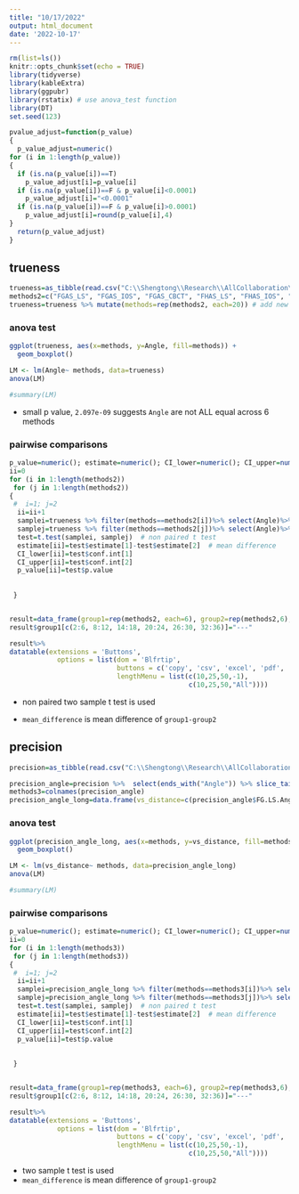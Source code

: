 ```yaml
---
title: "10/17/2022"
output: html_document
date: '2022-10-17'
---
```



```r
rm(list=ls())
knitr::opts_chunk$set(echo = TRUE)
library(tidyverse)
library(kableExtra)
library(ggpubr)
library(rstatix) # use anova_test function 
library(DT)
set.seed(123)
```


```r
pvalue_adjust=function(p_value)
{
  p_value_adjust=numeric()
for (i in 1:length(p_value))
{
  if (is.na(p_value[i])==T)
    p_value_adjust[i]=p_value[i]
  if (is.na(p_value[i])==F & p_value[i]<0.0001)
    p_value_adjust[i]="<0.0001"
  if (is.na(p_value[i])==F & p_value[i]>0.0001)
    p_value_adjust[i]=round(p_value[i],4)
}
  return(p_value_adjust)
}
```


## trueness

```r
trueness=as_tibble(read.csv("C:\\Shengtong\\Research\\AllCollaboration\\2022\\202210\\Ajitesh\\Final RAW DATA ALL SAMPLES_AS_trueness.csv", header=T))
methods2=c("FGAS_LS", "FGAS_IOS", "FGAS_CBCT", "FHAS_LS", "FHAS_IOS", "FHAS_CBCT")
trueness=trueness %>% mutate(methods=rep(methods2, each=20)) # add new column with unique sample ID's 
```

### anova test 

```r
ggplot(trueness, aes(x=methods, y=Angle, fill=methods)) +
  geom_boxplot()

LM <- lm(Angle~ methods, data=trueness)
anova(LM)

#summary(LM)

```

* small p value, `2.097e-09` suggests `Angle` are not ALL equal across 6 methods


### pairwise comparisons 

```r
p_value=numeric(); estimate=numeric(); CI_lower=numeric(); CI_upper=numeric()
ii=0
for (i in 1:length(methods2))
 for (j in 1:length(methods2))
{
 #  i=1; j=2
  ii=ii+1
  samplei=trueness %>% filter(methods==methods2[i])%>% select(Angle)%>% pull
  samplej=trueness %>% filter(methods==methods2[j])%>% select(Angle)%>% pull
  test=t.test(samplei, samplej)  # non paired t test 
  estimate[ii]=test$estimate[1]-test$estimate[2]  # mean difference 
  CI_lower[ii]=test$conf.int[1]
  CI_upper[ii]=test$conf.int[2]
  p_value[ii]=test$p.value
  
  
 }


result=data_frame(group1=rep(methods2, each=6), group2=rep(methods2,6), mean_difference=round(estimate,2),  CI_lower=round(CI_lower,2),  CI_upper=round(CI_upper,2), p_value=pvalue_adjust(p_value)) 
result$group1[c(2:6, 8:12, 14:18, 20:24, 26:30, 32:36)]="---"

result%>%
datatable(extensions = 'Buttons',
            options = list(dom = 'Blfrtip',
                           buttons = c('copy', 'csv', 'excel', 'pdf', 'print'),
                           lengthMenu = list(c(10,25,50,-1),
                                             c(10,25,50,"All"))))
```

* non paired two sample t test is used 

* `mean_difference` is mean difference of `group1-group2`


## precision 



```r
precision=as_tibble(read.csv("C:\\Shengtong\\Research\\AllCollaboration\\2022\\202210\\Ajitesh\\Final RAW DATA ALL SAMPLES_AS_precision.csv", header=T))

precision_angle=precision %>%  select(ends_with("Angle")) %>% slice_tail(n = 191) # the last 191 rows as precision 
methods3=colnames(precision_angle)
precision_angle_long=data.frame(vs_distance=c(precision_angle$FG.LS.Angle, precision_angle$FG.IOS.Angle, precision_angle$FG.CBCT.Angle, precision_angle$FH.LS.Angle, precision_angle$FH.IOS.Angle, precision_angle$FH.CBCT.Angle), methods=rep(methods3, each=191))
```



### anova test 

```r
ggplot(precision_angle_long, aes(x=methods, y=vs_distance, fill=methods)) +
  geom_boxplot()

LM <- lm(vs_distance~ methods, data=precision_angle_long)
anova(LM)

#summary(LM)

```


### pairwise comparisons 

```r
p_value=numeric(); estimate=numeric(); CI_lower=numeric(); CI_upper=numeric()
ii=0
for (i in 1:length(methods3))
 for (j in 1:length(methods3))
{
 #  i=1; j=2
  ii=ii+1
  samplei=precision_angle_long %>% filter(methods==methods3[i])%>% select(vs_distance)%>% pull
  samplej=precision_angle_long %>% filter(methods==methods3[j])%>% select(vs_distance)%>% pull
  test=t.test(samplei, samplej)  # non paired t test 
  estimate[ii]=test$estimate[1]-test$estimate[2]  # mean difference 
  CI_lower[ii]=test$conf.int[1]
  CI_upper[ii]=test$conf.int[2]
  p_value[ii]=test$p.value
  
  
 }


result=data_frame(group1=rep(methods3, each=6), group2=rep(methods3,6), mean_difference=round(estimate,2),  CI_lower=round(CI_lower,2),  CI_upper=round(CI_upper,2), p_value=pvalue_adjust(p_value)) 
result$group1[c(2:6, 8:12, 14:18, 20:24, 26:30, 32:36)]="---"

result%>%
datatable(extensions = 'Buttons',
            options = list(dom = 'Blfrtip',
                           buttons = c('copy', 'csv', 'excel', 'pdf', 'print'),
                           lengthMenu = list(c(10,25,50,-1),
                                             c(10,25,50,"All"))))
```

* two sample t test is used 
* `mean_difference` is mean difference of `group1-group2`
